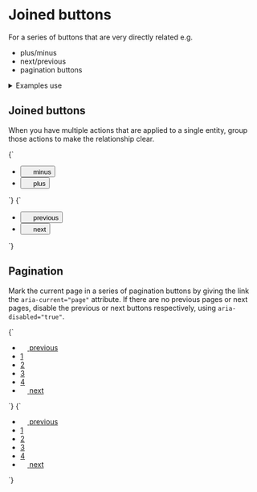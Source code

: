 
<Meta title="UI/Buttons/Joined buttons" />

# Joined buttons

For a series of buttons that are very directly related e.g.

- plus/minus
- next/previous
- pagination buttons

<details class="u-margin-xl-y">
  <summary class="u-h4 u-font-medium">Examples use</summary>
  <ul>
    <li>
      <a href="/docs/atoms-button-base--button-element">a-button</a>
    </li>
    <li>
      <a href="/docs/atoms-button-icon-icon">a-button--square</a>
    </li>
    <li>
      <a href="/docs/atoms-button-ui-ui">a-button--secondary</a>
    </li>
    <li>
      <a href="/docs/atoms-icon--icon">a-icon</a>
    </li>
    <li>
      <a href="/docs/atoms-list-reset--list-reset">u-list-none</a>
    </li>
    <li>
      <a href="/docs/organisms-ui-group--ui-group-buttons">o-ui-group</a>
    </li>
    <li>
      <a href="/docs/utilities-flex--flex">u-flex</a>
    </li>
    <li>
      <a href="/docs/utilities-round--u-border-radius-0">u-round</a>
    </li>
    <li>
      <a href="/docs/utilities-box-alignment--items-stretch">u-items-stretch</a>
    </li>
    <li>
      <a href="/docs/utilities-margin--margin-m">u-margin</a>
    </li>
    <li>
      <a href="/docs/utilities-padding--padding-m">u-padding</a>
    </li>
    <li>
      <a href="/docs/utilities-typography--typography">u-h6</a>
    </li>
  </ul>
</details>

## Joined buttons

When you have multiple actions that are applied to a single entity, group those actions to make the relationship clear.

<Canvas>
  <Story name="Joined buttons - icons">
    {`
      <ul class="u-list-none u-inline-flex u-items-stretch o-ui-group">
        <li class="u-flex">
          <button class="a-button a-button--square a-button--secondary u-border-radius-0-tr u-border-radius-0-br o-ui-group__item" type="button">
            <svg width="14" height="14" class="a-icon a-icon--m" aria-hidden="true" focusable="false" xmlns="http://www.w3.org/2000/svg" viewBox="0 0 100 100">
              <use xlink:href="${icons}#icon-minus"></use>
            </svg>
            <span class="u-sr-only">minus</span>
          </button>
        </li>
        <li class="u-flex">
          <button class="a-button a-button--square a-button--secondary o-ui-group__item o-ui-group__last u-border-radius-0-tl u-border-radius-0-bl" type="button">
            <svg width="14" height="14" class="a-icon a-icon--m" aria-hidden="true" focusable="false" xmlns="http://www.w3.org/2000/svg" viewBox="0 0 100 100">
              <use xlink:href="${icons}#icon-plus"></use>
            </svg>
            <span class="u-sr-only">plus</span>
          </button>
        </li>
      </ul>
    `}
  </Story>
</Canvas>

<Canvas>
  <Story name="Joined buttons - icons 2">
    {`
      <ul class="u-list-none u-inline-flex u-items-stretch o-ui-group">
        <li class="u-flex">
          <button class="a-button a-button--square a-button--secondary u-border-radius-0-tr u-border-radius-0-br o-ui-group__item" type="button">
            <svg width="14" height="14" class="a-icon a-icon--m" aria-hidden="true" focusable="false" xmlns="http://www.w3.org/2000/svg" viewBox="0 0 100 100">
              <use xlink:href="${icons}#icon-caret-left"></use>
            </svg>
            <span class="u-sr-only">previous</span>
          </button>
        </li>
        <li class="u-flex">
          <button class="a-button a-button--square a-button--secondary o-ui-group__item o-ui-group__last u-border-radius-0-tl u-border-radius-0-bl" type="button">
            <svg width="14" height="14" class="a-icon a-icon--m" aria-hidden="true" focusable="false" xmlns="http://www.w3.org/2000/svg" viewBox="0 0 100 100">
              <use xlink:href="${icons}#icon-caret-right"></use>
            </svg>
            <span class="u-sr-only">next</span>
          </button>
        </li>
      </ul>
    `}
  </Story>
</Canvas>

## Pagination

Mark the current page in a series of pagination buttons by giving the link the `aria-current="page"` attribute. If there are no previous pages or next pages, disable the previous or next buttons respectively, using `aria-disabled="true"`.

<Canvas isColumn>
  <Story name="Pagination">
    {`
      <nav aria-label="pagination">
        <ul class="u-list-none u-inline-flex u-items-stretch o-ui-group">
          <li class="u-flex">
            <a href="/" class="a-button a-button--square a-button--secondary u-border-radius-0-tr u-border-radius-0-br o-ui-group__item">
              <svg width="14" height="14" class="a-icon a-icon--m" aria-hidden="true" focusable="false" xmlns="http://www.w3.org/2000/svg" viewBox="0 0 100 100">
                <use xlink:href="${icons}#icon-caret-left"></use>
              </svg>
              <span class="u-sr-only">previous</span>
            </a>
          </li>
          <li class="u-flex">
            <a href="/" class="a-button a-button--secondary o-ui-group__item u-border-radius-0">
              1
            </a>
          </li>
          <li class="u-flex">
            <a href="/" class="a-button a-button--secondary o-ui-group__item u-border-radius-0" aria-current="page">
              2
            </a>
          </li>
          <li class="u-flex">
            <a href="/" class="a-button a-button--secondary o-ui-group__item u-border-radius-0">
              3
            </a>
          </li>
          <li class="u-flex">
            <a href="/" class="a-button a-button--secondary o-ui-group__item u-border-radius-0">
              4
            </a>
          </li>
          <li class="u-flex">
            <a href="/" class="a-button a-button--square a-button--secondary o-ui-group__item o-ui-group__last u-border-radius-0-tl u-border-radius-0-bl">
              <svg width="14" height="14" class="a-icon a-icon--m" aria-hidden="true" focusable="false" xmlns="http://www.w3.org/2000/svg" viewBox="0 0 100 100">
                <use xlink:href="${icons}#icon-caret-right"></use>
              </svg>
              <span class="u-sr-only">next</span>
            </a>
          </li>
        </ul>
      </nav>
    `}
  </Story>
  <Story name="Pagination with disabled buttons">
    {`
      <nav aria-label="pagination">
        <ul class="u-list-none u-inline-flex u-items-stretch o-ui-group">
          <li class="u-flex">
            <a href="/" class="a-button a-button--square a-button--secondary u-border-radius-0-tr u-border-radius-0-br o-ui-group__item" aria-disabled="true">
              <svg width="14" height="14" class="a-icon a-icon--m" aria-hidden="true" focusable="false" xmlns="http://www.w3.org/2000/svg" viewBox="0 0 100 100">
                <use xlink:href="${icons}#icon-caret-left"></use>
              </svg>
              <span class="u-sr-only">previous</span>
            </a>
          </li>
          <li class="u-flex">
            <a href="/" class="a-button a-button--secondary o-ui-group__item u-border-radius-0">
              1
            </a>
          </li>
          <li class="u-flex">
            <a href="/" class="a-button a-button--secondary o-ui-group__item u-border-radius-0" aria-current="page">
              2
            </a>
          </li>
          <li class="u-flex">
            <a href="/" class="a-button a-button--secondary o-ui-group__item u-border-radius-0">
              3
            </a>
          </li>
          <li class="u-flex">
            <a href="/" class="a-button a-button--secondary o-ui-group__item u-border-radius-0">
              4
            </a>
          </li>
          <li class="u-flex">
            <a href="/" class="a-button a-button--square a-button--secondary o-ui-group__item o-ui-group__last u-border-radius-0-tl u-border-radius-0-bl" aria-disabled="true">
              <svg width="14" height="14" class="a-icon a-icon--m" aria-hidden="true" focusable="false" xmlns="http://www.w3.org/2000/svg" viewBox="0 0 100 100">
                <use xlink:href="${icons}#icon-caret-right"></use>
              </svg>
              <span class="u-sr-only">next</span>
            </a>
          </li>
        </ul>
      </nav>
    `}
  </Story>
</Canvas>
